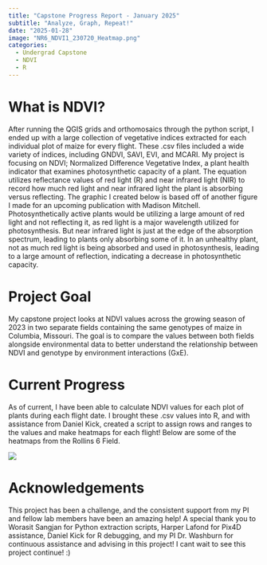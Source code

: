 ```yaml
---
title: "Capstone Progress Report - January 2025"
subtitle: "Analyze, Graph, Repeat!"
date: "2025-01-28"
image: "NR6_NDVI1_230720_Heatmap.png"
categories:
  - Undergrad Capstone
  - NDVI
  - R
---
```


# What is NDVI?

After running the QGIS grids and orthomosaics through the python script, I ended up with a large collection of vegetative indices extracted for each individual plot of maize for every flight. These .csv files included a wide variety of indices, including GNDVI, SAVI, EVI, and MCARI. My project is focusing on NDVI; Normalized Difference Vegetative Index, a plant health indicator that examines photosynthetic capacity of a plant. The equation utilizes reflectance values of red light (R) and near infrared light (NIR) to record how much red light and near infrared light the plant is absorbing versus reflecting. The graphic I created below is based off of another figure I made for an upcoming publication with Madison Mitchell. Photosynthetically active plants would be utilizing a large amount of red light and not reflecting it, as red light is a major wavelength utilized for photosynthesis. But near infrared light is just at the edge of the absorption spectrum, leading to plants only absorbing some of it. In an unhealthy plant, not as much red light is being absorbed and used in photosynthesis, leading to a large amount of reflection, indicating a decrease in photosynthetic capacity.

# Project Goal

My capstone project looks at NDVI values across the growing season of 2023 in two separate fields containing the same genotypes of maize in Columbia, Missouri. The goal is to compare the values between both fields alongside environmental data to better understand the relationship between NDVI and genotype by environment interactions (GxE).

# Current Progress

As of current, I have been able to calculate NDVI values for each plot of plants during each flight date. I brought these .csv values into R, and with assistance from Daniel Kick, created a script to assign rows and ranges to the values and make heatmaps for each flight! Below are some of the heatmaps from the Rollins 6 Field.

![](R6_NDVI1_230720_Heatmap.png)

# Acknowledgements

This project has been a challenge, and the consistent support from my PI and fellow lab members have been an amazing help! A special thank you to Worasit Sangjan for Python extraction scripts, Harper Lafond for Pix4D assistance, Daniel Kick for R debugging, and my PI Dr. Washburn for continuous assistance and advising in this project! I cant wait to see this project continue! :)
